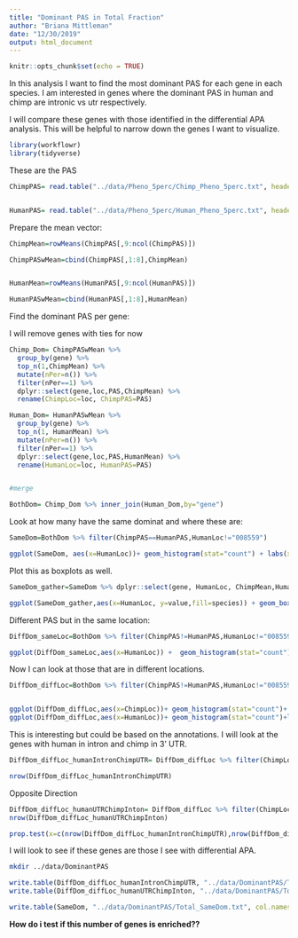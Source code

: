```yaml
---
title: "Dominant PAS in Total Fraction"
author: "Briana Mittleman"
date: "12/30/2019"
output: html_document
---
```


```r
knitr::opts_chunk$set(echo = TRUE)
```


In this analysis I want to find the most dominant PAS for each gene in each species. I am interested in genes where the dominant PAS in human and chimp are intronic vs utr respectively. 

I will compare these genes with those identified in the differential APA analysis. This will be helpful to narrow down the genes I want to visualize.  

```r
library(workflowr)
library(tidyverse)
```

These are the PAS 
```r
ChimpPAS= read.table("../data/Pheno_5perc/Chimp_Pheno_5perc.txt", header = T) %>% dplyr::select(-contains("_N"))


HumanPAS= read.table("../data/Pheno_5perc/Human_Pheno_5perc.txt", header = T) %>% dplyr::select(-contains("_N"))
```

Prepare the mean vector: 

```r
ChimpMean=rowMeans(ChimpPAS[,9:ncol(ChimpPAS)])

ChimpPASwMean=cbind(ChimpPAS[,1:8],ChimpMean)


HumanMean=rowMeans(HumanPAS[,9:ncol(HumanPAS)])

HumanPASwMean=cbind(HumanPAS[,1:8],HumanMean)
```

Find the dominant PAS per gene:

I will remove genes with ties for now
```r
Chimp_Dom= ChimpPASwMean %>%
  group_by(gene) %>%
  top_n(1,ChimpMean) %>% 
  mutate(nPer=n()) %>% 
  filter(nPer==1) %>% 
  dplyr::select(gene,loc,PAS,ChimpMean) %>% 
  rename(ChimpLoc=loc, ChimpPAS=PAS)

Human_Dom= HumanPASwMean %>% 
  group_by(gene) %>% 
  top_n(1, HumanMean) %>% 
  mutate(nPer=n()) %>% 
  filter(nPer==1) %>% 
  dplyr::select(gene,loc,PAS,HumanMean) %>% 
  rename(HumanLoc=loc, HumanPAS=PAS)


#merge

BothDom= Chimp_Dom %>% inner_join(Human_Dom,by="gene")
```

Look at how many have the same dominat and where these are:  

```r
SameDom=BothDom %>% filter(ChimpPAS==HumanPAS,HumanLoc!="008559") 

ggplot(SameDom, aes(x=HumanLoc))+ geom_histogram(stat="count") + labs(x="Location", y="Number of Genes", title="Dominant PAS for genes with matching by species")

```
Plot this as boxplots as well. 

```r
SameDom_gather=SameDom %>% dplyr::select(gene, HumanLoc, ChimpMean,HumanMean) %>% gather(species, value, -c(gene,HumanLoc))

ggplot(SameDom_gather,aes(x=HumanLoc, y=value,fill=species)) + geom_boxplot() + scale_fill_brewer(palette = "Dark2") + labs(x="PAS Location", y="Mean Usage accross individuals", title="Mean usage for Genes with matching Dominant PAS")
```


Different PAS but in the same location:   
```r
DiffDom_sameLoc=BothDom %>% filter(ChimpPAS!=HumanPAS,HumanLoc!="008559", ChimpLoc==HumanLoc) 

ggplot(DiffDom_sameLoc,aes(x=HumanLoc)) +  geom_histogram(stat="count") + labs(x="PAS Location", y= "Number of Genes", title="Dominat PAS in same genic location but different PAS")

```
Now I can look at those that are in different locations. 

```r
DiffDom_diffLoc=BothDom %>% filter(ChimpPAS!=HumanPAS,HumanLoc!="008559", ChimpLoc!=HumanLoc) 


ggplot(DiffDom_diffLoc,aes(x=ChimpLoc))+ geom_histogram(stat="count")+ labs(x="Chimp Dominant Location", y="Number of Genes", title="Location of dominant PAS when they are differnet between species")
ggplot(DiffDom_diffLoc,aes(x=HumanLoc))+ geom_histogram(stat="count")+labs(x="Human Dominant Location", y="Number of Genes", title="Location of dominant PAS when they are differnet between species")
```

This is interesting but could be based on the annotations. I will look at the genes with human in intron and chimp in 3' UTR.  

```r
DiffDom_diffLoc_humanIntronChimpUTR= DiffDom_diffLoc %>% filter(ChimpLoc=="utr3", HumanLoc=="intron")

nrow(DiffDom_diffLoc_humanIntronChimpUTR)
```


Opposite Direction
```r

DiffDom_diffLoc_humanUTRChimpInton= DiffDom_diffLoc %>% filter(ChimpLoc=="intron", HumanLoc=="utr3")
nrow(DiffDom_diffLoc_humanUTRChimpInton)
```


```r
prop.test(x=c(nrow(DiffDom_diffLoc_humanIntronChimpUTR),nrow(DiffDom_diffLoc_humanUTRChimpInton)), n=c(nrow(DiffDom_diffLoc), nrow(DiffDom_diffLoc)))
```


I will look to see if these genes are those I see with differential APA.  



```bash
mkdir ../data/DominantPAS
```

```r
write.table(DiffDom_diffLoc_humanIntronChimpUTR, "../data/DominantPAS/Total_HumanIntronicChimpUTR.txt", col.names = T, row.names = F, quote = F)
write.table(DiffDom_diffLoc_humanUTRChimpInton, "../data/DominantPAS/Total_HumanUTRChimpIntronic.txt", col.names = T, row.names = F, quote = F)

write.table(SameDom, "../data/DominantPAS/Total_SameDom.txt", col.names = T, row.names = F, quote = F)

```
**How do i test if this number of genes is enriched??** 
